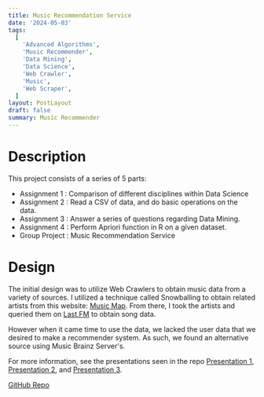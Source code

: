 ```yaml
---
title: Music Recommendation Service
date: '2024-05-03'
tags:
  [
    'Advanced Algorithms',
    'Music Recommender',
    'Data Mining',
    'Data Science',
    'Web Crawler',
    'Music',
    'Web Scraper',
  ]
layout: PostLayout
draft: false
summary: Music Recommender
---
```


# Description

This project consists of a series of 5 parts:

- Assignment 1 : Comparison of different disciplines within Data Science
- Assignment 2 : Read a CSV of data, and do basic operations on the data.
- Assignment 3 : Answer a series of questions regarding Data Mining.
- Assignment 4 : Perform Apriori function in R on a given dataset.
- Group Project : Music Recommendation Service

# Design

The initial design was to utilize Web Crawlers to obtain music data from a variety of sources.
I utilized a technique called Snowballing to obtain related artists from this website: [Music Map](https://www.music-map.com/).
From there, I took the artists and queried them on [Last.FM](https://www.last.fm/) to obtain song data.

However when it came time to use the data, we lacked the user data that we desired to make a recommender system.
As such, we found an alternative source using Music Brainz Server's.

For more information, see the presentations seen in the repo
[Presentation 1](https://github.com/EZRA-DVLPR/DataMining-Comp541/blob/main/Group_Proj/Presentations/Pres1.pdf),
[Presentation 2](https://github.com/EZRA-DVLPR/DataMining-Comp541/blob/main/Group_Proj/Presentations/FinalPres.pdf), and
[Presentation 3](https://github.com/EZRA-DVLPR/DataMining-Comp541/blob/main/Group_Proj/Presentations/Music%20Recommendation%20Service.pdf).

[GitHub Repo](https://github.com/EZRA-DVLPR/DataMining-Comp541)
